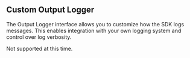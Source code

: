 ## Custom Output Logger

The Output Logger interface allows you to customize how the SDK logs messages. This enables integration with your own logging system and control over log verbosity.

<Note>Not supported at this time.</Note>

